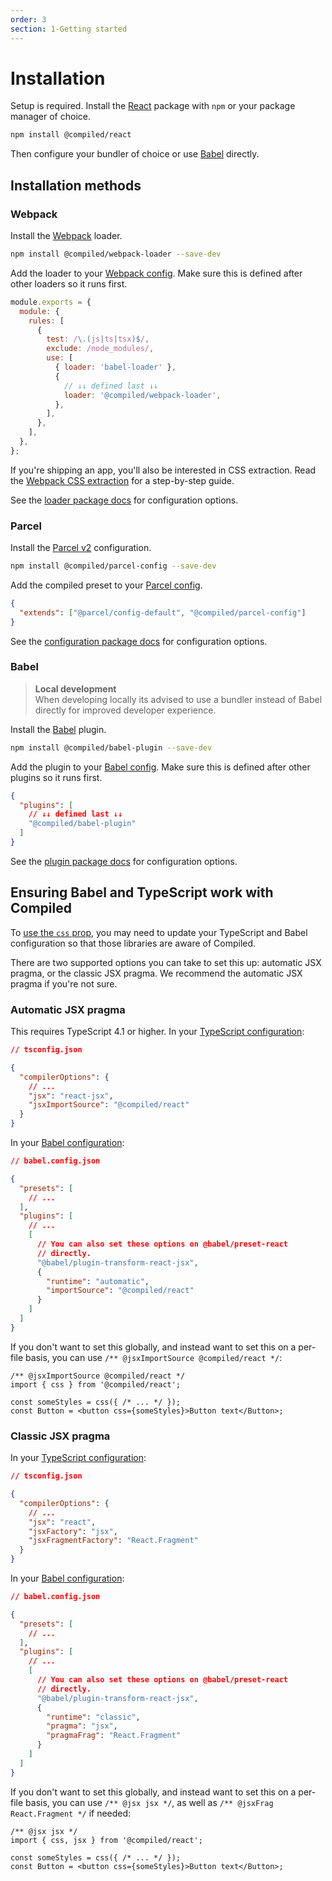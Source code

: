 ```yaml
---
order: 3
section: 1-Getting started
---
```


# Installation

Setup is required.
Install the [React](https://reactjs.org) package with `npm` or your package manager of choice.

```bash
npm install @compiled/react
```

Then configure your bundler of choice or use [Babel](https://babeljs.io) directly.

## Installation methods

### Webpack

Install the [Webpack](https://webpack.js.org/) loader.

```bash
npm install @compiled/webpack-loader --save-dev
```

Add the loader to your [Webpack config](https://webpack.js.org/).
Make sure this is defined after other loaders so it runs first.

```js
module.exports = {
  module: {
    rules: [
      {
        test: /\.(js|ts|tsx)$/,
        exclude: /node_modules/,
        use: [
          { loader: 'babel-loader' },
          {
            // ↓↓ defined last ↓↓
            loader: '@compiled/webpack-loader',
          },
        ],
      },
    ],
  },
};
```

If you're shipping an app, you'll also be interested in CSS extraction.
Read the [Webpack CSS extraction](/css-extraction-webpack) for a step-by-step guide.

See the [loader package docs](/pkg-webpack-loader) for configuration options.

### Parcel

Install the [Parcel v2](https://v2.parceljs.org) configuration.

```bash
npm install @compiled/parcel-config --save-dev
```

Add the compiled preset to your [Parcel config](https://parceljs.org/features/plugins/).

```json
{
  "extends": ["@parcel/config-default", "@compiled/parcel-config"]
}
```

See the [configuration package docs](/pkg-parcel-config) for configuration options.

### Babel

> **Local development** <br />
> When developing locally its advised to use a bundler instead of Babel directly for improved developer experience.

Install the [Babel](https://babeljs.io) plugin.

```bash
npm install @compiled/babel-plugin --save-dev
```

Add the plugin to your [Babel config](https://babeljs.io/docs/en/configuration).
Make sure this is defined after other plugins so it runs first.

```json
{
  "plugins": [
    // ↓↓ defined last ↓↓
    "@compiled/babel-plugin"
  ]
}
```

See the [plugin package docs](/pkg-babel-plugin) for configuration options.

## Ensuring Babel and TypeScript work with Compiled

To [use the `css` prop](/writing-css), you may need to update your TypeScript and Babel configuration so that those libraries are aware of Compiled.

There are two supported options you can take to set this up: automatic JSX pragma, or the classic JSX pragma. We recommend the automatic JSX pragma if you're not sure.

### Automatic JSX pragma

This requires TypeScript 4.1 or higher. In your [TypeScript configuration](https://www.typescriptlang.org/docs/handbook/jsx.html#configuring-jsx):

```json
// tsconfig.json

{
  "compilerOptions": {
    // ...
    "jsx": "react-jsx",
    "jsxImportSource": "@compiled/react"
  }
}
```

In your [Babel configuration](https://babeljs.io/docs/babel-plugin-transform-react-jsx):

```json
// babel.config.json

{
  "presets": [
    // ...
  ],
  "plugins": [
    // ...
    [
      // You can also set these options on @babel/preset-react
      // directly.
      "@babel/plugin-transform-react-jsx",
      {
        "runtime": "automatic",
        "importSource": "@compiled/react"
      }
    ]
  ]
}
```

If you don't want to set this globally, and instead want to set this on a per-file basis, you can use `/** @jsxImportSource @compiled/react */`:

```tsx
/** @jsxImportSource @compiled/react */
import { css } from '@compiled/react';

const someStyles = css({ /* ... */ });
const Button = <button css={someStyles}>Button text</Button>;
```

### Classic JSX pragma

In your [TypeScript configuration](https://www.typescriptlang.org/docs/handbook/jsx.html#configuring-jsx):

```json
// tsconfig.json

{
  "compilerOptions": {
    // ...
    "jsx": "react",
    "jsxFactory": "jsx",
    "jsxFragmentFactory": "React.Fragment"
  }
}
```

In your [Babel configuration](https://babeljs.io/docs/babel-plugin-transform-react-jsx):

```json
// babel.config.json

{
  "presets": [
    // ...
  ],
  "plugins": [
    // ...
    [
      // You can also set these options on @babel/preset-react
      // directly.
      "@babel/plugin-transform-react-jsx",
      {
        "runtime": "classic",
        "pragma": "jsx",
        "pragmaFrag": "React.Fragment"
      }
    ]
  ]
}
```

If you don't want to set this globally, and instead want to set this on a per-file basis, you can use `/** @jsx jsx */`, as well as `/** @jsxFrag React.Fragment */` if needed:

```tsx
/** @jsx jsx */
import { css, jsx } from '@compiled/react';

const someStyles = css({ /* ... */ });
const Button = <button css={someStyles}>Button text</Button>;
```
